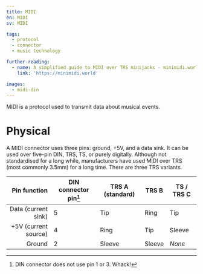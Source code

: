 ```yaml
---
title: MIDI
en: MIDI
sv: MIDI

tags:
  - protocol
  - connector
  - music technology

further-reading:
  - name: A simplified guide to MIDI over TRS minijacks - minimidi.world
    link: 'https://minimidi.world'

images:
  - midi-din
---
```


MIDI is a protocol used to transmit data about musical events.

# Physical

A MIDI connector uses three pins: ground, +5V, and a data sink. It can be
used over five-pin DIN, TRS, TS, or purely digitally. Although not standardised
for a long while, manufacturers have used MIDI over TRS (most commonly 3.5mm)
for a long time. There are three TRS variants.

|         Pin function | DIN connector pin[^din-conn] | TRS A **(standard)** | TRS B  | TS / TRS C |
| -------------------: | ---------------------------- | -------------------- | ------ | ---------- |
|  Data (current sink) | 5                            | Tip                  | Ring   | Tip        |
| +5V (current source) | 4                            | Ring                 | Tip    | Sleeve     |
|               Ground | 2                            | Sleeve               | Sleeve | _None_     |

[^din-conn]: DIN connector does not use pin 1 or 3. Whack!

